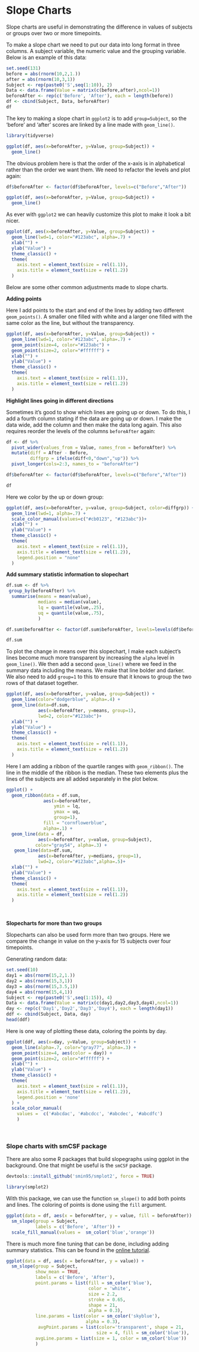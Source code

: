 # Slope Charts

Slope charts are useful in demonstrating the difference in values of subjects or groups over two or more timepoints.

To make a slope chart we need to put our data into long format in three columns. A subject variable, the numeric value and the grouping variable. Below is an example of this data:

```r
set.seed(131) 
before = abs(rnorm(10,2,1.))
after = abs(rnorm(10,3,1))
Subject <- rep(paste0('S',seq(1:10)), 2)
Data <- data.frame(Value = matrix(c(before,after),ncol=1))
beforeAfter <- rep(c('Before', 'After'), each = length(before))
df <- cbind(Subject, Data, beforeAfter)
df
```

The key to making a slope chart in `ggplot2` is to add `group=Subject`, so the 'before' and 'after' scores are linked by a line made with `geom_line()`.

```r
library(tidyverse)

ggplot(df, aes(x=beforeAfter, y=Value, group=Subject)) +
  geom_line()

```

The obvious problem here is that the order of the x-axis is in alphabetical rather than the order we want them. We need to refactor the levels and plot again:

```r
df$beforeAfter <- factor(df$beforeAfter, levels=c("Before","After"))

ggplot(df, aes(x=beforeAfter, y=Value, group=Subject)) +
  geom_line()

```

As ever with `ggplot2` we can heavily customize this plot to make it look a bit nicer.

```r

ggplot(df, aes(x=beforeAfter, y=Value, group=Subject)) +
  geom_line(lwd=1, color="#123abc", alpha=.7) +
  xlab("") +
  ylab("Value") +
  theme_classic() +
  theme(
    axis.text = element_text(size = rel(1.1)),
    axis.title = element_text(size = rel(1.2))
  ) 
```

Below are some other common adjustments made to slope charts.

**Adding points**

Here I add points to the start and end of the lines by adding two different `geom_points()`. A smaller one filled with white and a larger one filled with the same color as the line, but without the transparency.

```r

ggplot(df, aes(x=beforeAfter, y=Value, group=Subject)) +
  geom_line(lwd=1, color="#123abc", alpha=.7) +
  geom_point(size=4, color="#123abc") +
  geom_point(size=2, color="#ffffff") +
  xlab("") +
  ylab("Value") +
  theme_classic() +
  theme(
    axis.text = element_text(size = rel(1.1)),
    axis.title = element_text(size = rel(1.2))
  ) 
```

**Highlight lines going in different directions**

Sometimes it's good to show which lines are going up or down. To do this, I add a fourth column stating if the data are going up or down. I make the data wide, add the column and then make the data long again. This also requires reorder the levels of the columns `beforeAfter` again:

```r
df <- df %>% 
  pivot_wider(values_from = Value, names_from = beforeAfter) %>%
  mutate(diff = After - Before, 
         diffgrp = ifelse(diff<0,"down","up")) %>%
  pivot_longer(cols=2:3, names_to = "beforeAfter") 

df$beforeAfter <- factor(df$beforeAfter, levels=c("Before","After"))

df
```

Here we color by the up or down group:

```r

ggplot(df, aes(x=beforeAfter, y=value, group=Subject, color=diffgrp)) +
  geom_line(lwd=1, alpha=.7) +
  scale_color_manual(values=c("#cb0123", "#123abc"))+
  xlab("") +
  ylab("Value") +
  theme_classic() +
  theme(
    axis.text = element_text(size = rel(1.1)),
    axis.title = element_text(size = rel(1.2)),
    legend.position = "none"
  ) 
```

**Add summary statistic information to slopechart**

```r
df.sum <- df %>% 
 group_by(beforeAfter) %>%
  summarise(means = mean(value),
            medians = median(value),
            lq = quantile(value,.25),
            uq = quantile(value,.75),
            ) 

df.sum$beforeAfter <- factor(df.sum$beforeAfter, levels=levels(df$beforeAfter))

df.sum
```

To plot the change in means over this slopechart, I make each subject's lines become much more transparent by increasing the `alpha` level in `geom_line()`. We then add a second `geom_line()` where we feed in the summary data including the means. We make that line bolder and darker. We also need to add `group=1` to this to ensure that it knows to group the two rows of that dataset together.

```r

ggplot(df, aes(x=beforeAfter, y=value, group=Subject)) +
  geom_line(color="dodgerblue", alpha=.4) +
  geom_line(data=df.sum, 
            aes(x=beforeAfter, y=means, group=1), 
            lwd=2, color="#123abc")+
  xlab("") +
  ylab("Value") +
  theme_classic() +
  theme(
    axis.text = element_text(size = rel(1.1)),
    axis.title = element_text(size = rel(1.2))
  ) 
```

Here I am adding a ribbon of the quartile ranges with `geom_ribbon()`. The line in the middle of the ribbon is the median. These two elements plus the lines of the subjects are all added separately in the plot below.

```r

ggplot() +
  geom_ribbon(data = df.sum,
              aes(x=beforeAfter,
                  ymin = lq, 
                  ymax = uq,
                  group=1), 
              fill = "cornflowerblue",
              alpha=.1) +
  geom_line(data = df, 
            aes(x=beforeAfter, y=value, group=Subject),
           color="gray54", alpha=.3) +
   geom_line(data=df.sum, 
            aes(x=beforeAfter, y=medians, group=1), 
            lwd=2, color="#123abc",alpha=.5)+
  xlab("") +
  ylab("Value") +
  theme_classic() +
  theme(
    axis.text = element_text(size = rel(1.1)),
    axis.title = element_text(size = rel(1.2))
  ) 


```

<br>

**Slopecharts for more than two groups**

Slopecharts can also be used form more than two groups. Here we compare the change in value on the y-axis for 15 subjects over four timepoints.

Generating random data:

```r
set.seed(10) 
day1 = abs(rnorm(15,2,1.))
day2 = abs(rnorm(15,3,1))
day3 = abs(rnorm(15,3.5,1))
day4 = abs(rnorm(15,4,1))
Subject <- rep(paste0('S',seq(1:15)), 4)
Data <- data.frame(Value = matrix(c(day1,day2,day3,day4),ncol=1))
day <- rep(c('Day1','Day2','Day3','Day4'), each = length(day1))
ddf <- cbind(Subject, Data, day)
head(ddf)
```

Here is one way of plotting these data, coloring the points by day.

```r

ggplot(ddf, aes(x=day, y=Value, group=Subject)) +
  geom_line(alpha=.7, color="gray77", alpha=.3) +
  geom_point(size=4, aes(color = day)) +
  geom_point(size=2, color="#ffffff") +
  xlab("") +
  ylab("Value") +
  theme_classic() +
  theme(
    axis.text = element_text(size = rel(1.1)),
    axis.title = element_text(size = rel(1.2)),
    legend.position = 'none'
  ) +
  scale_color_manual(
    values =  c('#abcdac', '#abcdcc', '#abcdec', '#abcdfc')
    )
```

<br>

### Slope charts with smCSF package

There are also some R packages that build slopegraphs using ggplot in the background. One that might be useful is the `smCSF` package.

```r
devtools::install_github('smin95/smplot2', force = TRUE)
```

```r
library(smplot2)
```

With this package, we can use the function `sm_slope()` to add both points and lines. The coloring of points is done using the `fill` argument.

```r
ggplot(data = df, aes(x = beforeAfter, y = value, fill = beforeAfter)) +
  sm_slope(group = Subject,
           labels = c('Before', 'After')) +
  scale_fill_manual(values =  sm_color('blue','orange'))
```

There is much more fine tuning that can be done, including adding summary statistics. This can be found in the [online tutorial](https://smin95.github.io/dataviz/slope-charts-point-plots-bland-altman-forests-rainclouds-histograms-part-2.html).

```r
ggplot(data = df, aes(x = beforeAfter, y = value)) +
  sm_slope(group = Subject,
           show_mean = TRUE,
           labels = c('Before', 'After'),
           point.params = list(fill = sm_color('blue'),
                               color = 'white',
                               size = 2.2,
                               stroke = 0.65,
                               shape = 21,
                               alpha = 0.3),
           line.params = list(color = sm_color('skyblue'),
                              alpha = 0.3),
            avgPoint.params = list(color='transparent', shape = 21,
                                  size = 4, fill = sm_color('blue')),
           avgLine.params = list(size = 1, color = sm_color('blue'))
           )
```

